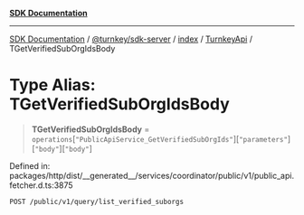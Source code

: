 [**SDK Documentation**](../../../../../../README.mdx)

***

[SDK Documentation](../../../../../../packages.mdx) / [@turnkey/sdk-server](../../../../README.mdx) / [index](../../../README.mdx) / [TurnkeyApi](../README.mdx) / TGetVerifiedSubOrgIdsBody

# Type Alias: TGetVerifiedSubOrgIdsBody

> **TGetVerifiedSubOrgIdsBody** = `operations`\[`"PublicApiService_GetVerifiedSubOrgIds"`\]\[`"parameters"`\]\[`"body"`\]\[`"body"`\]

Defined in: packages/http/dist/\_\_generated\_\_/services/coordinator/public/v1/public\_api.fetcher.d.ts:3875

`POST /public/v1/query/list_verified_suborgs`
